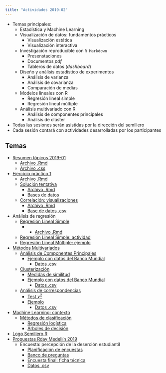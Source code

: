 ```yaml
---
title: "Actividades 2019-02"
---
```


  - Temas principales:
      - Estadística y Machine Learning
      - Visualización de datos: fundamentos prácticos
          - Visualización estática
          - Visualización interactiva
      - Investigación reproducible con `R Markdown`
          - Presenstaciones
          - Documentos *pdf*
          - Tableros de datos (*dashboard*)
      - Diseño y análisis estadístico de experimentos
          - Análisis de varianza
          - Análisis de covarianza
          - Comparación de medias
      - Modelos lineales con R
          - Regresión lineal simple
          - Regresión lineal múltiple
      - Análisis multivariado con R
          - Análisis de componentes principales
          - Análisis de clúster
  - Todas las sesiones serán asistidas por la dirección del semillero
  - Cada sesión contará con actividades desarrolladas por los participantes
  
## Temas

- [Resumen tópicos 2019-01](/Actividades/Recordatorio.html)
    - [Archivo .Rmd](https://github.com/unal-semilleroR-FacCA/unal-semilleror-facca.github.io/blob/master/Actividades/Recordatorio.Rmd)
    - [Archivo .css](https://github.com/unal-semilleroR-FacCA/unal-semilleror-facca.github.io/blob/master/Actividades/estilo_p.css)
- [Ejercicio práctico 1](/Actividades/Ejercicio1.html)
    - [Archivo .Rmd](https://github.com/unal-semilleroR-FacCA/unal-semilleror-facca.github.io/blob/master/Actividades/Ejercicio1.Rmd)
    - [Solución tentativa](https://rpubs.com/Edimer/515789)
        - [Archivo .Rmd](https://github.com/unal-semilleroR-FacCA/unal-semilleror-facca.github.io/blob/master/Actividades/Actividad1_201902.Rmd)
        - [Bases de datos](/Actividades/Datos.7z)
    - [Correlación: visualizaciones](/Actividades/CorRLS.html)
        - [Archivo .Rmd](https://github.com/unal-semilleroR-FacCA/unal-semilleror-facca.github.io/blob/master/Actividades/CorRLS.Rmd)
        - [Base de datos .csv](Actividades/Datos_Continentes.csv)    
- Análisis de regresión  
    - [Regresión Lineal Simple](Actividades/regsimple.html)
        - - [Archivo .Rmd](https://github.com/unal-semilleroR-FacCA/unal-semilleror-facca.github.io/blob/master/Actividades/CorRLS.Rmd)
    - [Regresión Lineal Simple: actividad]()
    - [Regresión Lineal Múltiple: ejemplo]()
- [Métodos Multivariados]()
    - [Análisis de Componentes Principales]()
        - [Ejemplo con datos del Banco Mundial]()
            - [Datos .csv]()
    - [Clusterización]()
        - [Medidas de similitud]()
        - [Ejemplo con datos del Banco Mundial]()
            - [Datos .csv](Actividades/Datos_Continentes.csv)
    - [Análisis de correspondencias]()
        - [Test $\chi^2$]()
        - [Ejemplo]()
            - [Datos .csv]()
- [Machine Learning: contexto]()
    - [Métodos de clasificación]()
        - [Regresión logística]()
        - [Árboles de decisión]()
- [Logo Semillero R]()
- [Propuestas Rday Medellín 2019]()
    - Encuesta: percepción de la deserción estudiantil
        - [Planificación de encuestas](Actividades/Encuestas.html)
        - [Banco de preguntas]()        
        - [Encuesta final: ficha técnica]()
        - [Datos .csv]()
